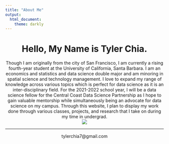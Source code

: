 ```yaml
---
title: "About Me"
output:
  html_document:
    theme: darkly
---
```


<center>
# Hello, My Name is Tyler Chia.
</center>

<center>
Though I am originally from the city of San Francisco, I am currently a rising fourth-year student at the University of California, Santa Barbara. I am an economics and statistics and data science double major and am minoring in spatial science and technology management.  I love to expand my range of knowledge across various topics which is perfect for data science as it is an inter-disciplinary field.  For the 2021-2022 school year, I will be a data science fellow for the Central Coast Data Science Partnership as I hope to gain valuable mentorship while simultaneously being an advocate for data science on my campus.  Through this website, I plan to display my work done through various classes, projects, and research that I take on during my time in undergrad. 
</center>

<center>
![](./img/IMG_6264.jpeg)
</center>

*****

<center>
tylerchia7@gmail.com
</center>
